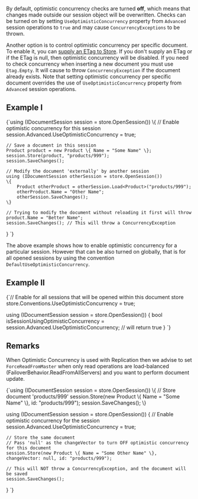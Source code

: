 
By default, optimistic concurrency checks are turned **off**, which means that changes made outside our session object will be overwritten.
Checks can be turned on by setting `UseOptimisticConcurrency` property from `Advanced` session operations to `true` and may cause `ConcurrencyExceptions` to be thrown.   

Another option is to control optimistic concurrency per specific document.   
To enable it, you can [supply an ETag to Store](../storing-entities.mdx). If you don't supply an ETag or if the ETag is null, then optimistic concurrency will be disabled. 
If you need to check concurrency when inserting a new document you must use `Etag.Empty`. It will cause to throw `ConcurrencyException` if the document already exists.
Note that setting optimistic concurrency per specific document overrides the use of `UseOptimisticConcurrency` property from `Advanced` session operations.
## Example I

<TabItem value="optimistic_concurrency_1" label="optimistic_concurrency_1">
<CodeBlock language="csharp">
{`using (IDocumentSession session = store.OpenSession())
\{
    // Enable optimistic concurrency for this session
    session.Advanced.UseOptimisticConcurrency = true;

    // Save a document in this session
    Product product = new Product \{ Name = "Some Name" \};
    session.Store(product, "products/999");
    session.SaveChanges();

    // Modify the document 'externally' by another session 
    using (IDocumentSession otherSession = store.OpenSession())
    \{
        Product otherProduct = otherSession.Load<Product>("products/999");
        otherProduct.Name = "Other Name";
        otherSession.SaveChanges();
    \}

    // Trying to modify the document without reloading it first will throw
    product.Name = "Better Name";
    session.SaveChanges(); // This will throw a ConcurrencyException
\}
`}
</CodeBlock>
</TabItem>

The above example shows how to enable optimistic concurrency for a particular session. However that can be also turned on globally, that is for all opened sessions 
by using the convention `DefaultUseOptimisticConcurrency`.

## Example II

<TabItem value="optimistic_concurrency_2" label="optimistic_concurrency_2">
<CodeBlock language="csharp">
{`// Enable for all sessions that will be opened within this document store
store.Conventions.UseOptimisticConcurrency = true;

using (IDocumentSession session = store.OpenSession())
\{
    bool isSessionUsingOptimisticConcurrency = session.Advanced.UseOptimisticConcurrency; // will return true
\}
`}
</CodeBlock>
</TabItem>

## Remarks

<Admonition type="info" title="Optimistic Concurrency and Replication" id="optimistic-concurrency-and-replication" href="#optimistic-concurrency-and-replication">

When Optimistic Concurrency is used with Replication then we advise to set `ForceReadFromMaster` when only read operations are load-balanced (FailoverBehavior.ReadFromAllServers) and you want to perform document update.

<TabItem value="optimistic_concurrency_3" label="optimistic_concurrency_3">
<CodeBlock language="csharp">
{`using (IDocumentSession session = store.OpenSession())
\{
    // Store document 'products/999'
    session.Store(new Product \{ Name = "Some Name" \}, id: "products/999");
    session.SaveChanges();
\}

using (IDocumentSession session = store.OpenSession())
\{
    // Enable optimistic concurrency for the session
    session.Advanced.UseOptimisticConcurrency = true;

    // Store the same document
    // Pass 'null' as the changeVector to turn OFF optimistic concurrency for this document
    session.Store(new Product \{ Name = "Some Other Name" \}, changeVector: null, id: "products/999");
    
    // This will NOT throw a ConcurrencyException, and the document will be saved
    session.SaveChanges();
\}
`}
</CodeBlock>
</TabItem>

</Admonition>


